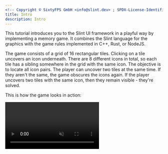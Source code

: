 ```yaml
---
<!-- Copyright © SixtyFPS GmbH <info@slint.dev> ; SPDX-License-Identifier: MIT -->
title: Intro
description: Intro
---
```


This tutorial introduces you to the Slint UI framework in a playful way by implementing a memory game. It combines the Slint language for the graphics with the game rules implemented in C++, Rust, or NodeJS.

The game consists of a grid of 16 rectangular tiles. Clicking on a tile uncovers an icon underneath.
There are 8 different icons in total, so each tile has a sibling somewhere in the grid with the
same icon. The objective is to locate all icon pairs. The player can uncover two tiles at the same time. If they
aren't the same, the game obscures the icons again.
If the player uncovers two tiles with the same icon, then they remain visible - they're solved.

This is how the game looks in action:

<video autoplay loop muted playsinline src="https://slint.dev/blog/memory-game-tutorial/memory_clip.mp4" class="img-fluid img-thumbnail rounded"></video>
